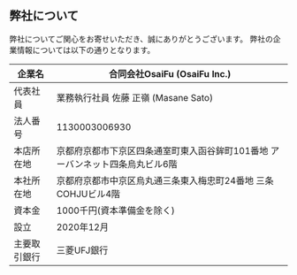 ## 弊社について
弊社についてご関心をお寄せいただき、誠にありがとうございます。
弊社の企業情報については以下の通りとなります。

| 企業名       | 合同会社OsaiFu (OsaiFu Inc.)                                 |
| ------------ | ------------------------------------------------------------ |
| 代表社員     | 業務執行社員 佐藤 正嶺 (Masane Sato)                         |
| 法人番号     | 1130003006930                                                |
| 本店所在地   | 京都府京都市下京区四条通室町東入函谷鉾町101番地 アーバンネット四条烏丸ビル6階 |
| 本社所在地   | 京都府京都市中京区烏丸通三条東入梅忠町24番地 三条COHJUビル4階 |
| 資本金       | 1000千円(資本準備金を除く)                                   |
| 設立         | 2020年12月                                                   |
| 主要取引銀行 | 三菱UFJ銀行 |